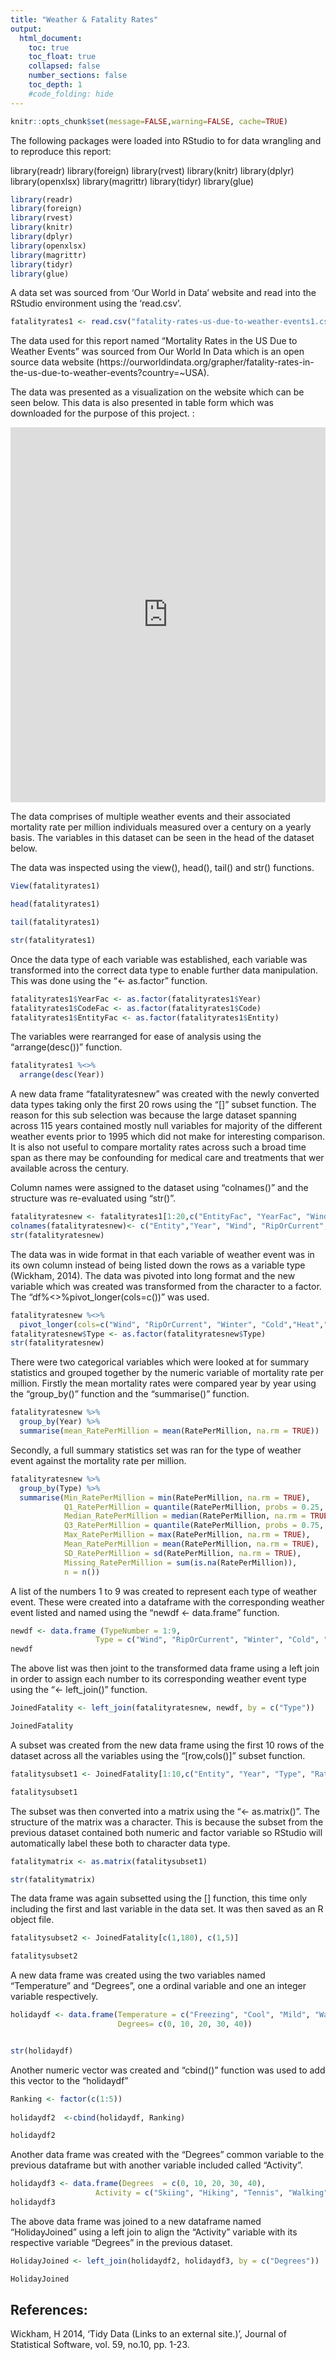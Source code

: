 ```yaml
---
title: "Weather & Fatality Rates"
output:
  html_document:
    toc: true
    toc_float: true
    collapsed: false
    number_sections: false
    toc_depth: 1
    #code_folding: hide
---
```


```r
knitr::opts_chunk$set(message=FALSE,warning=FALSE, cache=TRUE)
```


The following packages were loaded into RStudio to for data wrangling and to reproduce this report:

library(readr)
library(foreign) 
library(rvest) 
library(knitr) 
library(dplyr)
library(openxlsx)
library(magrittr)
library(tidyr)
library(glue)

```r

library(readr)
library(foreign) 
library(rvest) 
library(knitr) 
library(dplyr)
library(openxlsx)
library(magrittr)
library(tidyr)
library(glue)   
```


A data set was sourced from 'Our World in Data' website and read into the RStudio environment using the 'read.csv'.  

```r
fatalityrates1 <- read.csv("fatality-rates-us-due-to-weather-events1.csv")
```


The data used for this report named "Mortality Rates in the US Due to Weather Events" was sourced from Our World In Data which is an open source data website (https://ourworldindata.org/grapher/fatality-rates-in-the-us-due-to-weather-events?country=~USA).

The data was presented as a visualization on the website which can be seen below. This data is also presented in table form which was downloaded for the purpose of this project. :

<iframe src="https://ourworldindata.org/grapher/fatality-rates-in-the-us-due-to-weather-events?country=~USA" loading="lazy" style="width: 100%; height: 600px; border: 0px none;"></iframe>


The data comprises of multiple weather events and their associated mortality rate per million individuals measured over a century on a yearly basis. The variables in this dataset can be seen in the head of the dataset below.

The data was inspected using the view(), head(), tail() and str() functions.

```r
View(fatalityrates1) 
```

```r
head(fatalityrates1)
```

```r
tail(fatalityrates1)
```

```r
str(fatalityrates1)
```

Once the data type of each variable was established, each variable was transformed into the correct data type to enable further data manipulation.
This was done using the "<- as.factor" function.

```r
fatalityrates1$YearFac <- as.factor(fatalityrates1$Year)
fatalityrates1$CodeFac <- as.factor(fatalityrates1$Code)
fatalityrates1$EntityFac <- as.factor(fatalityrates1$Entity)
```

The variables were rearranged for ease of analysis using the "arrange(desc())" function.

```r
fatalityrates1 %<>%
  arrange(desc(Year))
```

A new data frame "fatalityratesnew" was created with the newly converted data types taking only the first 20 rows using the "[]" subset function. The reason for this sub selection was because the large dataset spanning across 115 years contained mostly null variables for majority of the different weather events prior to 1995 which did not make for interesting comparison. It is also not useful to compare mortality rates across such a broad time span as there may be confounding for medical care and treatments that wer available across the century. 

Column names were assigned to the dataset using "colnames()" and the structure was re-evaluated using "str()".

```r
fatalityratesnew <- fatalityrates1[1:20,c("EntityFac", "YearFac", "Wind", "Rip.Current", "Winter", "Cold","Heat","Hurricane","Tornado", "Flood", "Lightning")]
colnames(fatalityratesnew)<- c("Entity","Year", "Wind", "RipOrCurrent", "Winter", "Cold","Heat","Hurricane","Tornado", "Flood", "Lightning")
str(fatalityratesnew)
```

The data was in wide format in that each variable of weather event was in its own column instead of being listed down the rows as a variable type (Wickham, 2014).
The data was pivoted into long format and the new variable which was created was transformed from the character to a factor. The "df%<>%pivot_longer(cols=c())" was used.

```r

fatalityratesnew %<>%
  pivot_longer(cols=c("Wind", "RipOrCurrent", "Winter", "Cold","Heat","Hurricane","Tornado", "Flood", "Lightning"), names_to="Type", values_to="RatePerMillion")
fatalityratesnew$Type <- as.factor(fatalityratesnew$Type)
str(fatalityratesnew)

```

There were two categorical variables which were looked at for summary statistics and grouped together by the numeric variable of mortality rate per million.
Firstly the mean mortality rates were compared year by year using the "group_by()" function and the "summarise()" function. 


```r
fatalityratesnew %>% 
  group_by(Year) %>% 
  summarise(mean_RatePerMillion = mean(RatePerMillion, na.rm = TRUE))


```

Secondly, a full summary statistics set was ran for the type of weather event against the mortality rate per million. 

```r
fatalityratesnew %>% 
  group_by(Type) %>% 
  summarise(Min_RatePerMillion = min(RatePerMillion, na.rm = TRUE), 
            Q1_RatePerMillion = quantile(RatePerMillion, probs = 0.25, na.rm = TRUE), 
            Median_RatePerMillion = median(RatePerMillion, na.rm = TRUE), 
            Q3_RatePerMillion = quantile(RatePerMillion, probs = 0.75, na.rm = TRUE), 
            Max_RatePerMillion = max(RatePerMillion, na.rm = TRUE), 
            Mean_RatePerMillion = mean(RatePerMillion, na.rm = TRUE), 
            SD_RatePerMillion = sd(RatePerMillion, na.rm = TRUE), 
            Missing_RatePerMillion = sum(is.na(RatePerMillion)), 
            n = n())

```

A list of the numbers 1 to 9 was created to represent each type of weather event. These were created into a dataframe with the corresponding weather event listed and named using the "newdf <- data.frame" function. 

```r
newdf <- data.frame (TypeNumber = 1:9,
                   Type = c("Wind", "RipOrCurrent", "Winter", "Cold", "Heat", "Hurricane", "Tornado", "Flood", "Lightning"))
newdf

```

The above list was then joint to the transformed data frame using a left join in order to assign each number to its corresponding weather event type using the "<- left_join()" function. 

```r
JoinedFatality <- left_join(fatalityratesnew, newdf, by = c("Type"))

JoinedFatality
```

A subset was created from the new data frame using the first 10 rows of the dataset across all the variables using the "[row,cols()]" subset function.

```r

fatalitysubset1 <- JoinedFatality[1:10,c("Entity", "Year", "Type", "RatePerMillion", "TypeNumber")]

fatalitysubset1

```

The subset was then converted into a matrix using the "<- as.matrix()". The structure of the matrix was a character. This is because the subset from the previous dataset contained both numeric and factor variable so RStudio will automatically label these both to character data type. 

```r
fatalitymatrix <- as.matrix(fatalitysubset1)

str(fatalitymatrix)
```

The data frame was again subsetted using the [] function, this time only including the first and last variable in the data set. It was then saved as an R object file.

```r
fatalitysubset2 <- JoinedFatality[c(1,180), c(1,5)]

fatalitysubset2

```

A new data frame was created using the two variables named "Temperature" and "Degrees", one a ordinal variable and one an integer variable respectively. 

```r
holidaydf <- data.frame(Temperature = c("Freezing", "Cool", "Mild", "Warm", "Hot"),
                        Degrees= c(0, 10, 20, 30, 40))


str(holidaydf)
```
Another numeric vector was created and "cbind()" function was used to add this vector to the "holidaydf" 

```r
Ranking <- factor(c(1:5))
                    
holidaydf2  <-cbind(holidaydf, Ranking)                

holidaydf2                   
```

Another data frame was created with the "Degrees" common variable to the previous dataframe but with another variable included called "Activity".

```r
holidaydf3 <- data.frame(Degrees  = c(0, 10, 20, 30, 40),
                   Activity = c("Skiing", "Hiking", "Tennis", "Walking", "Swimming"))
holidaydf3
```
The above data frame was joined to a new dataframe named "HolidayJoined" using a left join to align the "Activity" variable with its respective variable "Degrees" in the previous dataset. 
```r
HolidayJoined <- left_join(holidaydf2, holidaydf3, by = c("Degrees"))

HolidayJoined

```


## References:

Wickham, H 2014, 'Tidy Data (Links to an external site.)', Journal of Statistical Software, vol. 59, no.10, pp. 1-23.




<br>
<br>
